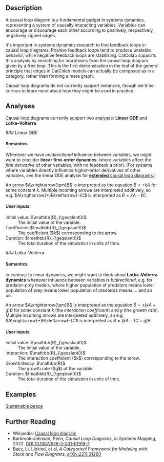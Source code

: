 
## Description

A causal loop diagram is a fundamental gadget in systems dynamics, 
representing a system of causally interacting variables. Variables
can encourage or discourage each other according to positively, 
respectively, negatively signed edges. 

It's important in systems dynamics research to find feedback loops in 
causal loop diagrams. Positive feedback loops tend to produce unstable behavior,
while negative feedback loops are stabilizing. CatColab supports this analysis 
by searching for morphisms from the causal loop diagram given by a free loop. 
This is the first demonstration in the tool of the general principle that edges in 
CatColab models can actually be composed as in a category, rather than forming 
a mere graph.

Causal loop diagrams do not currently support instances, though we'd be
curious to learn more about how they might be used in practice.


## Analyses

Causal loop diagrams currently support two analyses: **Linear ODE** and **Lotka–Volterra**.

<div class="help-analysis-pane">
### Linear ODE

#### Semantics

Whenever we have *unidirectional* influence between variables, we might want to consider **linear first-order dynamics**, where variables affect the *first derivative* of other variables, with no feedback a priori.
(For systems where variables directly influence *higher-order* derivatives of other variables, see the linear ODE analysis for <A href="../extended-causal-loop">**extended** causal loop diagrams</A>.)

An arrow $A\xrightarrow{\pm}B$ is interpreted as the equation $\dot{B}=\pm k A$ for some constant $k$.
Multiple incoming arrows are interpreted additively, so e.g. $A\xrightarrow{+}B\xleftarrow{-}C$ is interpreted as $\dot{B}=kA-\ell C$.

#### User inputs

<dl>
  <dt>Initial value: $\mathbb{R}_{\geqslant0}$</dt>
  <dd>The initial value of the variable.</dd>
  <dt>Coefficient: $\mathbb{R}_{\geqslant0}$</dt>
  <dd>The coefficient ($k$) corresponding to the arrow.</dd>
  <dt>Duration: $\mathbb{R}_{\geqslant0}$</dt>
  <dd>The total duration of the simulation in units of time.</dd>
</dl>
</div>



<div class="help-analysis-pane">
### Lotka–Volterra

#### Semantics

In contrast to linear dynamics, we might want to think about **Lotka–Volterra dynamics** whenever influence between variables is *bidirectional*, e.g. for predator–prey models, where higher population of predators means lower population of prey means lower population of predators means ... and so on.

An arrow $A\xrightarrow{\pm}B$ is interpreted as the equation $\dot{B}=\pm (kA + g)B$ for some constant $k$ (the *interaction coefficient*) and $g$ (the *growth rate*).
Multiple incoming arrows are interpreted additively, so e.g. $A\xrightarrow{+}B\xleftarrow{-}C$ is interpreted as $\dot{B}=(kA - \ell C + g)B$.

#### User inputs

<dl>
  <dt>Initial value: $\mathbb{R}_{\geqslant0}$</dt>
  <dd>The initial value of the variable.</dd>
  <dt>Interaction: $\mathbb{R}_{\geqslant0}$</dt>
  <dd>The interaction coefficient ($k$) corresponding to the arrow.</dd>
  <dt>Growth/decay: $\mathbb{R}$</dt>
  <dd>The growth rate ($g$) of the variable.</dd>
  <dt>Duration: $\mathbb{R}_{\geqslant0}$</dt>
  <dd>The total duration of the simulation in units of time.</dd>
</dl>
</div>

## Examples

[Sustainable peace](https://catcolab.org/model/0194cf7f-e59a-7281-a0d9-dce4c68114e4)


## Further Reading

- Wikipedia: [Causal loop diagram](https://en.wikipedia.org/wiki/Causal_loop_diagram)
- Barbrook-Johnson, Penn, *Causal Loop Diagrams*, in *Systems Mapping*, 2022. [DOI:10.1007/978-3-031-01919-7](doi.org/10.1007/978-3-031-01919-7
)
- Baez, Li, Libkind, et al, *A Categorical Framework for Modeling with Stock and Flow Diagrams*, [arXiv:2211.01290](https://arxiv.org/abs/2211.01290)

